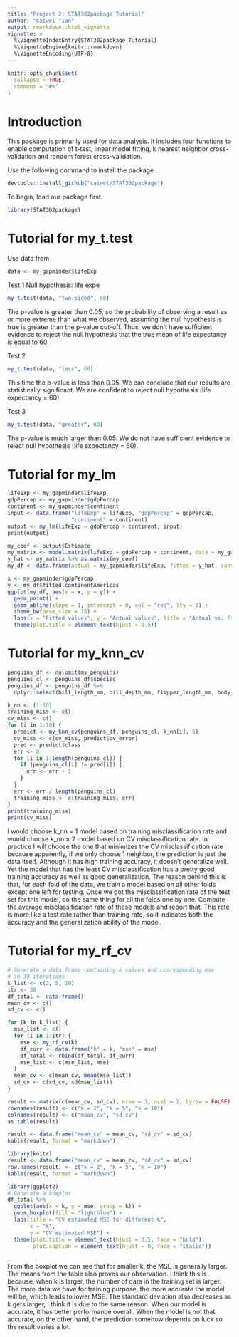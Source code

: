 ```yaml
---
title: "Project 2: STAT302package Tutorial"
author: "Caiwei Tian"
output: rmarkdown::html_vignette
vignette: >
  %\VignetteIndexEntry{STAT302package Tutorial}
  %\VignetteEngine{knitr::rmarkdown}
  %\VignetteEncoding{UTF-8}
---
```


```r
knitr::opts_chunk$set(
  collapse = TRUE,
  comment = "#>"
)
```


# Introduction
This package is primarily used for data analysis. It includes four functions to enable computation of t-test, linear model fitting, k nearest neighbor cross-validation and random forest cross-validation.

Use the following command to install the package \texttt{STAT302package}.

```r
devtools::install_github("caiwet/STAT302package")
```

To begin, load our package first.
```r
library(STAT302package)
```

# Tutorial for my_t.test
Use \texttt{lifeExp} data from \texttt{my_gapminder}
```r
data <- my_gapminder$lifeExp
```

Test 1
Null hypothesis: life expe
```r
my_t.test(data, "two.sided", 60)
```

The p-value is greater than 0.05, so the probability of observing a result as or more extreme than what we observed, assuming the null hypothesis is true is greater than the p-value cut-off. Thus, we don't have sufficient evidence to reject the null hypothesis that the true mean of life expectancy is equal to 60.

Test 2
```r
my_t.test(data, "less", 60)
```

This time the p-value is less than 0.05. We can conclude that our results are statistically significant. We are confident to reject null hypothesis (life expectancy = 60).

Test 3
```r
my_t.test(data, "greater", 60)
```

The p-value is much larger than 0.05. We do not have sufficient evidence to reject null hypothesis (life expectancy = 60).

# Tutorial for my_lm

```r
lifeExp <- my_gapminder$lifeExp
gdpPercap <- my_gapminder$gdpPercap
continent <- my_gapminder$continent
input <- data.frame("lifeExp" = lifeExp, "gdpPercap" = gdpPercap, 
                    "continent" = continent)
output <- my_lm(lifeExp ~ gdpPercap + continent, input)
print(output)

my_coef <- output$Estimate
my_matrix <- model.matrix(lifeExp ~ gdpPercap + continent, data = my_gapminder)
y_hat <- my_matrix %>% as.matrix(my_coef)
my_df <- data.frame(actual = my_gapminder$lifeExp, fitted = y_hat, continent = my_gapminder$continent)

x <- my_gapminder$gdpPercap
y <- my_df$fitted.continentAmericas
ggplot(my_df, aes(x = x, y = y)) +
  geom_point() +
  geom_abline(slope = 1, intercept = 0, col = "red", lty = 2) +
  theme_bw(base_size = 15) +
  labs(x = "Fitted values", y = "Actual values", title = "Actual vs. Fitted")+
  theme(plot.title = element_text(hjust = 0.5))
```

# Tutorial for my_knn_cv

```r
penguins_df <- na.omit(my_penguins)
penguins_cl <- penguins_df$species
penguins_df <- penguins_df %>%
  dplyr::select(bill_length_mm, bill_depth_mm, flipper_length_mm, body_mass_g)

k_nn <- (1:10)
training_miss <- c()
cv_miss <- c()
for (i in 1:10) {
  predict <- my_knn_cv(penguins_df, penguins_cl, k_nn[i], 5)
  cv_miss <- c(cv_miss, predict$cv_error)
  pred <- predict$class
  err <- 0
  for (i in 1:length(penguins_cl)) {
    if (penguins_cl[i] != pred[i]) {
      err <- err + 1
    }
  }
  err <- err / length(penguins_cl)
  training_miss <- c(training_miss, err)
}
print(training_miss)
print(cv_miss)
```

I would choose k_nn = 1 model based on training misclassification rate and would choose k_nn = 2 model based on CV misclassification rate. In practice I will choose the one that minimizes the CV misclassification rate because apparently, if we only choose 1 neighbor, the prediction is just the data itself. Although it has high training accuracy, it doesn't generalize well. Yet the model that has the least CV misclassification has a pretty good training accuracy as well as good generalization. The reason behind this is that, for each fold of the data, we train a model based on all other folds except one left for testing. Once we got the misclassification rate of the test set for this model, do the same thing for all the folds one by one. Compute the average misclassification rate of these models and report that. This rate is more like a test rate rather than training rate, so it indicates both the accuracy and the generalization ability of the model.

# Tutorial for my_rf_cv

```r
# Generate a data frame containing k values and corresponding mse 
# in 30 iterations
k_list <- c(2, 5, 10)
itr <- 30
df_total <- data.frame()
mean_cv <- c()
sd_cv <- c()

for (k in k_list) {
  mse_list <- c()
  for (i in 1:itr) {
    mse <- my_rf_cv(k)
    df_curr <- data.frame("k" = k, "mse" = mse)
    df_total <- rbind(df_total, df_curr)
    mse_list <- c(mse_list, mse)
  }
  mean_cv <- c(mean_cv, mean(mse_list))
  sd_cv <- c(sd_cv, sd(mse_list))
}

result <- matrix(c(mean_cv, sd_cv), nrow = 3, ncol = 2, byrow = FALSE)
rownames(result) <- c("k = 2", "k = 5", "k = 10")
colnames(result) <- c("mean_cv", "sd_cv")
as.table(result)

result <- data.frame("mean_cv" = mean_cv, "sd_cv" = sd_cv)
kable(result, format = "markdown")
```
```r
library(knitr)
result <- data.frame("mean_cv" = mean_cv, "sd_cv" = sd_cv)
row.names(result) <- c("k = 2", "k = 5", "k = 10")
kable(result, format = "markdown")
```


```r
library(ggplot2)
# Generate a boxplot
df_total %>% 
  ggplot(aes(x = k, y = mse, group = k)) +
  geom_boxplot(fill = "lightblue") +
  labs(title = "CV estimated MSE for different k",
       x = "k",
       y = "CV estimated MSE") +
  theme(plot.title = element_text(hjust = 0.5, face = "bold"),
        plot.caption = element_text(hjust = 0, face = "italic"))
  
```
From the boxplot we can see that for smaller k, the MSE is generally larger. The means from the table also proves our observation. I think this is because, when k is larger, the number of data in the training set is larger. The more data we have for training purpose, the more accurate the model will be, which leads to lower MSE. The standard deviation also decreases as k gets larger, I think it is due to the same reason. When our model is accurate, it has better performance overall. When the model is not that accurate, on the other hand, the prediction somehow depends on luck so the result varies a lot.


























